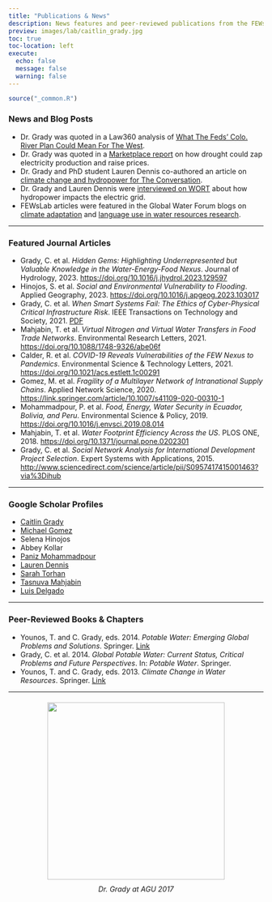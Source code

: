 ---
title: "Publications & News"
description: News features and peer-reviewed publications from the FEWsLab team.
preview: images/lab/caitlin_grady.jpg
toc: true
toc-location: left
execute:
  echo: false
  message: false
  warning: false
---

```{r setup}
source("_common.R")
```

### News and Blog Posts

- Dr. Grady was quoted in a Law360 analysis of [What The Feds’ Colo. River Plan Could Mean For The West](https://www.law360.com/articles/1597564/what-the-feds-colo-river-plan-could-mean-for-the-west).
- Dr. Grady was quoted in a [Marketplace report](https://www.marketplace.org/2022/08/18/how-drought-zaps-electricity-production-and-drives-up-prices/) on how drought could zap electricity production and raise prices.
- Dr. Grady and PhD student Lauren Dennis co-authored an article on [climate change and hydropower for The Conversation](https://theconversation.com/hydropowers-future-is-clouded-by-droughts-floods-and-climate-change-its-also-essential-to-the-us-electric-grid-182314).
- Dr. Grady and Lauren Dennis were [interviewed on WORT](https://www.wortfm.org/how-hydropower-impacts-the-electric-grid/) about how hydropower impacts the electric grid.
- FEWsLab articles were featured in the Global Water Forum blogs on [climate adaptation](https://globalwaterforum.org/2022/06/08/for-the-future-of-food-energy-and-water-security-how-are-we-adapting-to-climate-change/) and [language use in water resources research](https://globalwaterforum.org/2022/05/25/watery-research-boundaries-why-the-language-we-use-to-describe-our-water-research-matters/).

---

### Featured Journal Articles

- Grady, C. et al. *Hidden Gems: Highlighting Underrepresented but Valuable Knowledge in the Water-Energy-Food Nexus*. Journal of Hydrology, 2023. [https://doi.org/10.1016/j.jhydrol.2023.129597](https://doi.org/10.1016/j.jhydrol.2023.129597)
- Hinojos, S. et al. *Social and Environmental Vulnerability to Flooding*. Applied Geography, 2023. [https://doi.org/10.1016/j.apgeog.2023.103017](https://doi.org/10.1016/j.apgeog.2023.103017)
- Grady, C. et al. *When Smart Systems Fail: The Ethics of Cyber-Physical Critical Infrastructure Risk*. IEEE Transactions on Technology and Society, 2021. [PDF](https://blogs.gwu.edu/caitlin-grady/files/2021/02/Grady_IEEETSS_2021.pdf)
- Mahjabin, T. et al. *Virtual Nitrogen and Virtual Water Transfers in Food Trade Networks*. Environmental Research Letters, 2021. [https://doi.org/10.1088/1748-9326/abe06f](https://doi.org/10.1088/1748-9326/abe06f)
- Calder, R. et al. *COVID-19 Reveals Vulnerabilities of the FEW Nexus to Pandemics*. Environmental Science & Technology Letters, 2021. [https://doi.org/10.1021/acs.estlett.1c00291](https://doi.org/10.1021/acs.estlett.1c00291)
- Gomez, M. et al. *Fragility of a Multilayer Network of Intranational Supply Chains*. Applied Network Science, 2020. [https://link.springer.com/article/10.1007/s41109-020-00310-1](https://link.springer.com/article/10.1007/s41109-020-00310-1)
- Mohammadpour, P. et al. *Food, Energy, Water Security in Ecuador, Bolivia, and Peru*. Environmental Science & Policy, 2019. [https://doi.org/10.1016/j.envsci.2019.08.014](https://doi.org/10.1016/j.envsci.2019.08.014)
- Mahjabin, T. et al. *Water Footprint Efficiency Across the US*. PLOS ONE, 2018. [https://doi.org/10.1371/journal.pone.0202301](https://doi.org/10.1371/journal.pone.0202301)
- Grady, C. et al. *Social Network Analysis for International Development Project Selection*. Expert Systems with Applications, 2015. [http://www.sciencedirect.com/science/article/pii/S0957417415001463?via%3Dihub](http://www.sciencedirect.com/science/article/pii/S0957417415001463?via%3Dihub)

---

### Google Scholar Profiles

- [Caitlin Grady](https://scholar.google.com/citations?user=HoSryoQAAAAJ&hl=en)  
- [Michael Gomez](https://scholar.google.com/citations?user=ClC7U1QAAAAJ&hl=en)  
- Selena Hinojos  
- Abbey Kollar  
- [Paniz Mohammadpour](https://scholar.google.com/citations?user=8r0FciwAAAAJ&hl=en)  
- [Lauren Dennis](https://scholar.google.com/citations?user=t9saXqQAAAAJ&hl=en&oi=ao)  
- [Sarah Torhan](https://scholar.google.com/citations?user=9aVOsfIAAAAJ&hl=en&oi=ao)  
- [Tasnuva Mahjabin](https://scholar.google.com/citations?user=9TcDoEIAAAAJ&hl=en&oi=ao)  
- [Luis Delgado](https://scholar.google.com/citations?user=Ho-7wskAAAAJ&hl=en&oi=sra)

---

### Peer-Reviewed Books & Chapters

- Younos, T. and C. Grady, eds. 2014. *Potable Water: Emerging Global Problems and Solutions*. Springer. [Link](http://www.springer.com/us/book/9783319065625)
- Grady, C. et al. 2014. *Global Potable Water: Current Status, Critical Problems and Future Perspectives*. In: *Potable Water*. Springer.
- Younos, T. and C. Grady, eds. 2013. *Climate Change in Water Resources*. Springer. [Link](http://www.springer.com/la/book/9783642375859)

---

<div style="text-align: center; margin-top: 20px;">
  <img src="images/agu_2017_grady.jpg" width="350px">
  <p style="margin-top: 10px;"><em>Dr. Grady at AGU 2017</em></p>
</div>